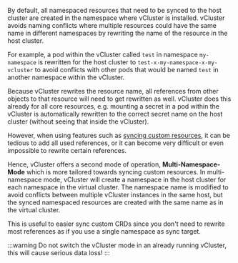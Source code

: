 By default, all namespaced resources that need to be synced to the host cluster are created in the namespace where vCluster is installed. vCluster avoids naming conflicts where multiple resources could have the same name in different namespaces by rewriting the name of the resource in the host cluster.

For example, a pod within the vCluster called `test` in namespace `my-namespace` is rewritten for the host cluster to `test-x-my-namespace-x-my-vcluster` to avoid conflicts with other pods that would be named `test` in another namespace within the vCluster.

Because vCluster rewrites the resource name, all references from other objects to that resource will need to get rewritten as well. vCluster does this already for all core resources, e.g. mounting a secret in a pod within the vCluster is automatically rewritten to the correct secret name on the host cluster (without seeing that inside the vCluster).

However, when using features such as [syncing custom resources](/vcluster/configure/vcluster-yaml/sync/to-host/advanced/custom-resources), it can be tedious to add all used references, or it can become very difficult or even impossible to rewrite certain references.

Hence, vCluster offers a second mode of operation, **Multi-Namespace-Mode** which is more tailored towards syncing custom resources. In multi-namespace mode, vCluster will create a namespace in the host cluster for each namespace in the virtual cluster. The namespace name is modified to avoid conflicts between multiple vCluster instances in the same host, but the synced namespaced resources are created with the same name as in the virtual cluster.

This is useful to easier sync custom CRDs since you don't need to rewrite most references as if you use a single namespace as sync target.

:::warning
Do not switch the vCluster mode in an already running vCluster, this will cause serious data loss!
:::
